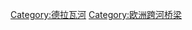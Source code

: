 {{Commons category|Bridges over the Drava}}

[[Category:德拉瓦河|Category:德拉瓦河]]
[[Category:欧洲跨河桥梁|Category:欧洲跨河桥梁]]